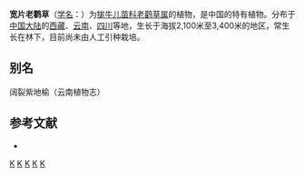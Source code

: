 {{Speciesbox 
| taxon = Geranium platylobum
| authority = (Franch.) R. Knuth
}}
'''宽片老鹳草'''（[[学名|学名]]：{{lang|la|''Geranium platylobum''}}）为[[牻牛儿苗科|牻牛儿苗科]][[老鹳草属|老鹳草属]]的植物，是中国的特有植物。分布于[[中国大陆|中国大陆]]的[[西藏|西藏]]、[[云南|云南]]、[[四川|四川]]等地，生长于海拔2,100米至3,400米的地区，常生长在林下，目前尚未由人工引种栽培。

== 别名 ==
阔裂紫地榆（云南植物志）

== 参考文献 ==
<div class="references-small">
* {{cite web| url =http://www.bioinfo.cn/db05/KmzwSpecies.php?action=view&id=9713| title =宽片老鹳草| work =《中国高等植物数据库全库》| publisher =中国科学院微生物研究所| author =昆明植物研究所| accessdate =2009-02-24| deadurl =yes| archiveurl =https://web.archive.org/web/20160305080125/http://www.bioinfo.cn/db05/KmzwSpecies.php?action=view&id=9713| archivedate =2016-03-05}}
</div>
{{Taxonbar}}

[[Category:老鹳草属|K]]
[[Category:中國特有植物|K]]
[[Category:西藏植物|K]]
[[Category:云南植物|K]]
[[Category:四川植物|K]]